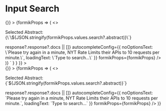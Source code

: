 
<Meta title="Input Search" component={InputSearch} />

# Input Search

<Canvas>
  <Story
    name="Input Search"
    parameters={{
      docs: {
        source: {
          code: dedent`
          <Form
            initialValues={{
              search: undefined
            }}
            onSubmit={() => {}}
          >
            {formikProps => (
              <>
                <p className="lc-mb-8">Selected Abstract: {\`\${JSON.stringify(formikProps.values.search?.abstract)}\`}</p>
                <InputSearch
                  label="Search Option"
                  name="search"
                  url="https://api.nytimes.com/svc/search/v2/articlesearch.json?api-key=WymYNTjhumX7gEql9RMCAk9nopWwQVKG"
                  searchParam="q"
                  optionLabelKey="headline.main"
                  getOptions={response => response?.response?.docs || []}
                  autocompleteConfig={{
                    noOptionsText: \`Please try again in a minute, NYT Rate Limits their APIs to 10 requests per minute.\`,
                    loadingText: \`Type to search...\`
                  }}
                  formikProps={formikProps}
                />
              </>
            )}
          </Form>`
        }
      }
    }}
  >
    <div className="input-search-story">
      <Form
        initialValues={{
          search: undefined
        }}
        onSubmit={() => {}}
      >
        {formikProps => (
          <>
            <p className="lc-mb-8">Selected Abstract: {`${JSON.stringify(formikProps.values.search?.abstract)}`}</p>
            <InputSearch
              label="Search Option"
              name="search"
              url="https://api.nytimes.com/svc/search/v2/articlesearch.json?api-key=WymYNTjhumX7gEql9RMCAk9nopWwQVKG"
              searchParam="q"
              optionLabelKey="headline.main"
              getOptions={response => response?.response?.docs || []}
              autocompleteConfig={{
                noOptionsText: `Please try again in a minute, NYT Rate Limits their APIs to 10 requests per minute.`,
                loadingText: `Type to search...`
              }}
              formikProps={formikProps}
            />
          </>
        )}
      </Form>
    </div>
  </Story>
  <ArgsTable of={InputSearch} />
</Canvas>
